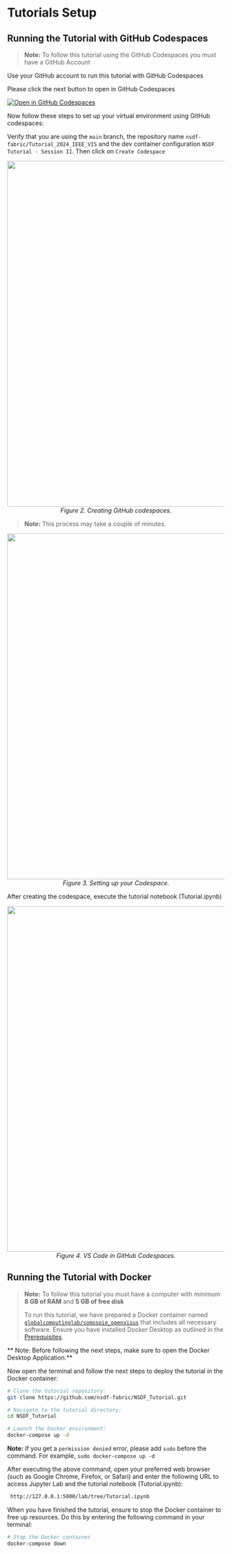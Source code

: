# Tutorials Setup

## Running the Tutorial with GitHub Codespaces
>  **Note:** To follow this tutorial using the GitHub Codespaces you must have a GitHub Account

Use your GitHub account to run this tutorial with GitHub Codespaces

Please click the next button to open in GitHub Codespaces

[![Open in GitHub Codespaces](https://github.com/codespaces/badge.svg)](https://github.com/codespaces/new/nsdf-fabric/Tutorial_2024_IEEE_VIS?devcontainer_path=.devcontainer/session+II/devcontainer.json)

Now follow these steps to set up your virtual environment using GitHub codespaces:

Verify that you are using the `main` branch, the repository name `nsdf-fabric/Tutorial_2024_IEEE_VIS` and the dev container configuration `NSDF Tutorial - Session II`. Then click on `Create Codespace`

<p align="center">
    <img src="../images/codespaces.png" width="800">
    <br>
    <em>Figure 2. Creating GitHub codespaces.</em>
</p>

>  **Note:** This process may take a couple of minutes.

<p align="center">
    <img src="../images/Creating_container.png" width="800">
    <br>
    <em>Figure 3. Setting up your Codespace.</em>
</p>

After creating the codespace, execute the tutorial notebook (Tutorial.ipynb)

<p align="center">
    <img src="../images/vscode.png" width="800">
    <br>
    <em>Figure 4. VS Code in GitHub Codespaces.</em>
</p>

## Running the Tutorial with Docker


>  **Note:** To follow this tutorial you must have a computer with minimum **8 GB of RAM** and **5 GB of free disk**
>
> To run this tutorial, we have prepared a Docker container named [`globalcomputinglab/somospie_openvisus`](https://hub.docker.com/repository/docker/globalcomputinglab/somospie_openvisus/general) that includes all necessary software. Ensure you have installed Docker Desktop as outlined in the [Prerequisites](#prerequisites).

** Note: Before following the next steps, make sure to open the Docker Desktop Application.**

Now open the terminal and follow the next steps to deploy the tutorial in the Docker container:

```.bash
# Clone the tutorial repository:
git clone https://github.com/nsdf-fabric/NSDF_Tutorial.git

# Navigate to the tutorial directory:
cd NSDF_Tutorial

# Launch the Docker environment:
docker-compose up -d
```
**Note:** If you get a `permission denied` error, please add `sudo` before the command. For example, `sudo docker-compose up -d`

After executing the above command, open your preferred web browser (such as Google Chrome, Firefox, or Safari) and enter the following URL to access Jupyter Lab and the tutorial notebook (Tutorial.ipynb):

```.bash
 http://127.0.0.1:5000/lab/tree/Tutorial.ipynb
```
When you have finished the tutorial, ensure to stop the Docker container to free up resources. Do this by entering the following command in your terminal:

```.bash
# Stop the Docker container
docker-compose down
```

